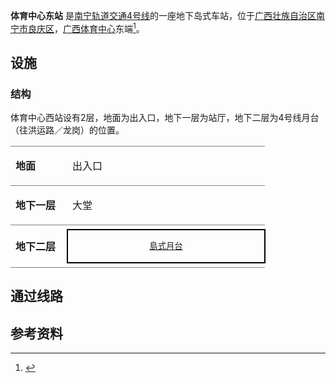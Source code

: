 {{Station Infobox
|Station Name= 体育中心东站
|Engname     = 
|linecolour = #{{南宁轨道交通标志色|4}}
|Image       = Nanning Metro Line 4 - Guangxi Sports Center East Station - 1.jpg
|ImageTitle  = 
|Number      = 
|Location    = [[广西壮族自治区|广西壮族自治区]][[南宁市|南宁市]][[良庆区|良庆区]]五象大道
|Coord       = 
|Line        = [[南宁轨道交通|南宁轨道交通]]{{南宁轨道交通线路名|4}}
|Platform    = 1个[[岛式站台|岛式站台]]
|Exit        = <!-- 4个出入口 -->
|Time        = <!-- 2020年3月31日 -->
|Time First  = <!-- {{南宁轨道交通线路名|4}}<br />往[[洪运路站|洪运路站]]方向：6:00<br />往[[龙岗站_(南宁)|龙岗站]]方向：6:00 -->
|Time Last   = <!-- {{南宁轨道交通线路名|4}}<br />往[[洪运路站|洪运路站]]方向：22:00<br />往[[龙岗站_(南宁)|龙岗站]]方向：22:00 -->
}}

'''体育中心东站'''<!--（{{lang-za|Camh }}）-->是[[南宁轨道交通|南宁轨道交通]][[南宁轨道交通4号线|4号线]]的一座地下岛式车站，位于[[广西壮族自治区|广西壮族自治区]][[南宁市|南宁市]][[良庆区|良庆区]]，[[广西体育中心|广西体育中心]]东端<ref name=nnnews>{{cite news|title=地铁4号线（一期）19个站点名称出炉|url=http://www.nnnews.net/wangrd/201603/t20160310_1486279.html|author=廖欣|date=2016-03-10|work=南宁晚报|accessdate=2017-01-12|location=南宁|archive-url=https://web.archive.org/web/20160405075641/http://www.nnnews.net/wangrd/201603/t20160310_1486279.html|archive-date=2016-04-05|dead-url=yes}}</ref>。

== 设施 ==
=== 结构 ===
体育中心西站设有2层，地面为出入口，地下一层为站厅，地下二层为4号线月台（往洪运路／龙岗）的位置。
{|cellspacing=0 cellpadding=3
|-
|style="border-top:solid 1px gray;border-bottom:solid 1px gray;" width=75 valign=top|'''地面'''
|style="border-top:solid 1px gray;border-bottom:solid 1px gray;" width=300 valign=top colspan=2|出入口
|-
|style="border-bottom:solid 1px gray;" valign=top|'''地下一层'''
|style="border-bottom:solid 1px gray;" valign=top|大堂
|style="border-bottom:solid 1px gray;" valign=top|客服中心、商店、自助服務
|-
|style="border-bottom:solid 1px gray;" rowspan=3 valign=top|'''地下二层'''
|{{arrow|L}}
|{{南宁轨道交通线路名|4|c}}列車往[[洪运路站|洪运路]]方向
|-
|style="border:solid 2px black;font-size:smaller;text-align:center;" colspan=2|[[島式月台|島式月台]]
|-
|style="border-bottom:solid 1px gray;"|
|style="border-bottom:solid 1px gray;"|{{split text|{{南宁轨道交通线路名|4|c}}列車往[[龙岗站_(南宁)|龙岗]]方向|{{arrow|R}}}}
|}

== 通过线路 ==
{{s-rail-start}}
{{s-rail|title=南宁轨道交通}}
{{s-line new|system=NanningRT|line=4|previous=体育中心西|next=良庆大桥南|type=P1}}
{{s-end}}

== 参考资料 ==
{{Reflist}}